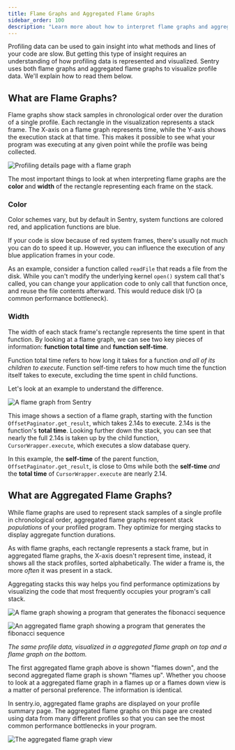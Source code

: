 ```yaml
---
title: Flame Graphs and Aggregated Flame Graphs
sidebar_order: 100
description: "Learn more about how to interpret flame graphs and aggregated flame graphs."
---
```


Profiling data can be used to gain insight into what methods and lines of your code are slow. But getting this type of insight requires an understanding of how profiling data is represented and visualized. Sentry uses both flame graphs and aggregated flame graphs to visualize profile data. We'll explain how to read them below.

## What are Flame Graphs?

Flame graphs show stack samples in chronological order over the duration of a single profile. Each rectangle in the visualization represents a stack frame. The X-axis on a flame graph represents time, while the Y-axis shows the execution stack at that time. This makes it possible to see what your program was executing at any given point while the profile was being collected.

![Profiling details page with a flame graph](./img/profile-flame-chart.png)

The most important things to look at when interpreting flame graphs are the **color** and **width** of the rectangle representing each frame on the stack.

### Color

Color schemes vary, but by default in Sentry, system functions are colored red, and application functions are blue.

If your code is slow because of red system frames, there's usually not much you can do to speed it up. However, you can influence the execution of any blue application frames in your code.

As an example, consider a function called `readFile` that reads a file from the disk. While you can't modify the underlying kernel `open()` system call that's called, you can change your application code to only call that function once, and reuse the file contents afterward. This would reduce disk I/O (a common performance bottleneck).

### Width

The width of each stack frame's rectangle represents the time spent in that function. By looking at a flame graph, we can see two key pieces of information: **function total time** and **function self-time**.

Function total time refers to how long it takes for a function _and all of its children to execute_. Function self-time refers to how much time the function itself takes to execute, excluding the time spent in child functions.

Let's look at an example to understand the difference.

![A flame graph from Sentry](./img/flame-chart.png)

This image shows a section of a flame graph, starting with the function `OffsetPaginator.get_result`, which takes 2.14s to execute. 2.14s is the function's **total time**. Looking further down the stack, you can see that nearly the full 2.14s is taken up by the child function, `CursorWrapper.execute`, which executes a slow database query.

In this example, the **self-time** of the parent function, `OffsetPaginator.get_result`, is close to 0ms while both the **self-time** _and_ the **total time** of `CursorWrapper.execute` are nearly 2.14.

## What are Aggregated Flame Graphs?

While flame graphs are used to represent stack samples of a single profile in chronological order, aggregated flame graphs represent stack _populations_ of your profiled program. They optimize for merging stacks to display aggregate function durations.

As with flame graphs, each rectangle represents a stack frame, but in aggregated flame graphs, the X-axis doesn't represent time, instead, it shows all the stack profiles, sorted alphabetically. The wider a frame is, the more _often_ it was present in a stack.

Aggregating stacks this way helps you find performance optimizations by visualizing the code that most frequently occupies your program's call stack.

![A flame graph showing a program that generates the fibonacci sequence](./img/fib-flame-chart.png)

![An aggregated flame graph showing a program that generates the fibonacci sequence](./img/fib-flame-graph.png)

_The same profile data, visualized in a aggregated flame graph on top and a flame graph on the bottom._

<Note>

The first aggregated flame graph above is shown "flames down", and the second aggregated flame graph is shown "flames up". Whether you choose to look at a aggregated flame graph in a flames up or a flames down view is a matter of personal preference. The information is identical.

</Note>

In sentry.io, aggregated flame graphs are displayed on your profile summary page. The aggregated flame graphs on this page are created using data from many different profiles so that you can see the most common performance bottlenecks in your program.

![The aggregated flame graph view](./img/aggregated-flame-graph-view.png)

